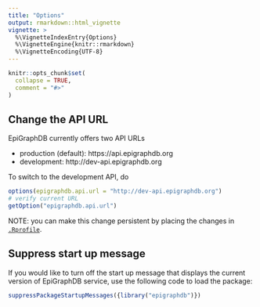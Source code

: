 ```yaml
---
title: "Options"
output: rmarkdown::html_vignette
vignette: >
  %\VignetteIndexEntry{Options}
  %\VignetteEngine{knitr::rmarkdown}
  %\VignetteEncoding{UTF-8}
---
```


```r
knitr::opts_chunk$set(
  collapse = TRUE,
  comment = "#>"
)
```

## Change the API URL

EpiGraphDB currently offers two API URLs

- production (default): https://api.epigraphdb.org
- development: http://dev-api.epigraphdb.org

To switch to the development API, do

```r
options(epigraphdb.api.url = "http://dev-api.epigraphdb.org")
# verify current URL
getOption("epigraphdb.api.url")
```

NOTE: you can make this change persistent by placing the changes in
[`.Rprofile`](https://www.statmethods.net/interface/customizing.html).

## Suppress start up message

If you would like to turn off the start up message that displays the current version of EpiGraphDB service, use the following code to load the package:

```r
suppressPackageStartupMessages({library("epigraphdb")})
```
